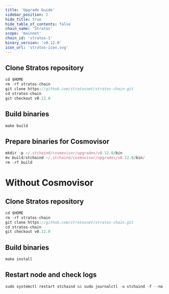 ```yaml
---
title: 'Upgrade Guide'
sidebar_position: 2
hide_title: true
hide_table_of_contents: false
chain_name: 'Stratos'
scope: 'mainnet'
chain_id: 'stratos-1'
binary_version: 'v0.12.0'
icon_url: 'stratos-icon.svg'
---
```



<PageTitle
  iconUrl="img/stratos-icon.svg"
  title="Stratos Upgrade Guide"
  chainId="stratos-1"
  version="v0.12.0"
/>

## Clone Stratos repository

```js
cd $HOME
rm -rf stratos-chain
git clone https://github.com/stratosnet/stratos-chain.git
cd stratos-chain
git checkout v0.12.0
```

## Build binaries

```js
make build
```

## Prepare binaries for Cosmovisor

```js
mkdir -p ~/.stchaind/cosmovisor/upgrades/v0.12.0/bin
mv build/stchaind ~/.stchaind/cosmovisor/upgrades/v0.12.0/bin/
rm -rf build
```

# Without Cosmovisor

## Clone Stratos repository

```js
cd $HOME
rm -rf stratos-chain
git clone https://github.com/stratosnet/stratos-chain.git
cd stratos-chain
git checkout v0.12.0
```

## Build binaries

```js
make install
```

## Restart node and check logs

```js
sudo systemctl restart stchaind && sudo journalctl -u stchaind -f --no-hostname -o cat
```
